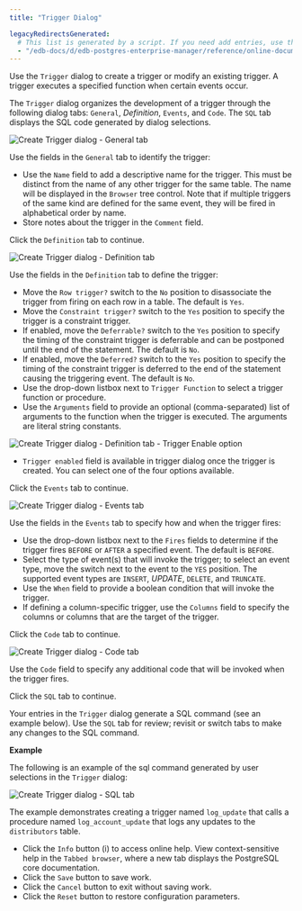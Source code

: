 ```yaml
---
title: "Trigger Dialog"

legacyRedirectsGenerated:
  # This list is generated by a script. If you need add entries, use the `legacyRedirects` key.
  - "/edb-docs/d/edb-postgres-enterprise-manager/reference/online-documentation/8.0/trigger_dialog.html"
---
```


<div id="trigger_dialog" class="registered_link"></div>

Use the `Trigger` dialog to create a trigger or modify an existing trigger. A trigger executes a specified function when certain events occur.

The `Trigger` dialog organizes the development of a trigger through the following dialog tabs: `General`, *Definition*, `Events`, and `Code`. The `SQL` tab displays the SQL code generated by dialog selections.

![Create Trigger dialog - General tab](../../images/trigger_general.png)

Use the fields in the `General` tab to identify the trigger:

-   Use the `Name` field to add a descriptive name for the trigger. This must be distinct from the name of any other trigger for the same table. The name will be displayed in the `Browser` tree control. Note that if multiple triggers of the same kind are defined for the same event, they will be fired in alphabetical order by name.
-   Store notes about the trigger in the `Comment` field.

Click the `Definition` tab to continue.

![Create Trigger dialog - Definition tab](../../images/trigger_definition.png)

Use the fields in the `Definition` tab to define the trigger:

-   Move the `Row trigger?` switch to the `No` position to disassociate the trigger from firing on each row in a table. The default is `Yes`.
-   Move the `Constraint trigger?` switch to the `Yes` position to specify the trigger is a constraint trigger.
-   If enabled, move the `Deferrable?` switch to the `Yes` position to specify the timing of the constraint trigger is deferrable and can be postponed until the end of the statement. The default is `No`.
-   If enabled, move the `Deferred?` switch to the `Yes` position to specify the timing of the constraint trigger is deferred to the end of the statement causing the triggering event. The default is `No`.
-   Use the drop-down listbox next to `Trigger Function` to select a trigger function or procedure.
-   Use the `Arguments` field to provide an optional (comma-separated) list of arguments to the function when the trigger is executed. The arguments are literal string constants.

![Create Trigger dialog - Definition tab - Trigger Enable option](../../images/trigger_definition_enabled.png)

-   `Trigger enabled` field is available in trigger dialog once the trigger is created. You can select one of the four options available.

Click the `Events` tab to continue.

![Create Trigger dialog - Events tab](../../images/trigger_events.png)

Use the fields in the `Events` tab to specify how and when the trigger fires:

-   Use the drop-down listbox next to the `Fires` fields to determine if the trigger fires `BEFORE` or `AFTER` a specified event. The default is `BEFORE`.
-   Select the type of event(s) that will invoke the trigger; to select an event type, move the switch next to the event to the `YES` position. The supported event types are `INSERT`, *UPDATE*, `DELETE`, and `TRUNCATE`.
-   Use the `When` field to provide a boolean condition that will invoke the trigger.
-   If defining a column-specific trigger, use the `Columns` field to specify the columns or columns that are the target of the trigger.

Click the `Code` tab to continue.

![Create Trigger dialog - Code tab](../../images/trigger_code.png)

Use the `Code` field to specify any additional code that will be invoked when the trigger fires.

Click the `SQL` tab to continue.

Your entries in the `Trigger` dialog generate a SQL command (see an example below). Use the `SQL` tab for review; revisit or switch tabs to make any changes to the SQL command.

**Example**

The following is an example of the sql command generated by user selections in the `Trigger` dialog:

![Create Trigger dialog - SQL tab](../../images/trigger_sql.png)

The example demonstrates creating a trigger named `log_update` that calls a procedure named `log_account_update` that logs any updates to the `distributors` table.

-   Click the `Info` button (i) to access online help. View context-sensitive help in the `Tabbed browser`, where a new tab displays the PostgreSQL core documentation.
-   Click the `Save` button to save work.
-   Click the `Cancel` button to exit without saving work.
-   Click the `Reset` button to restore configuration parameters.
